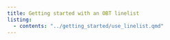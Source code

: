 ```yaml
---
title: Getting started with an OBT linelist
listing:
  - contents: "../getting_started/use_linelist.qmd"
---
```




